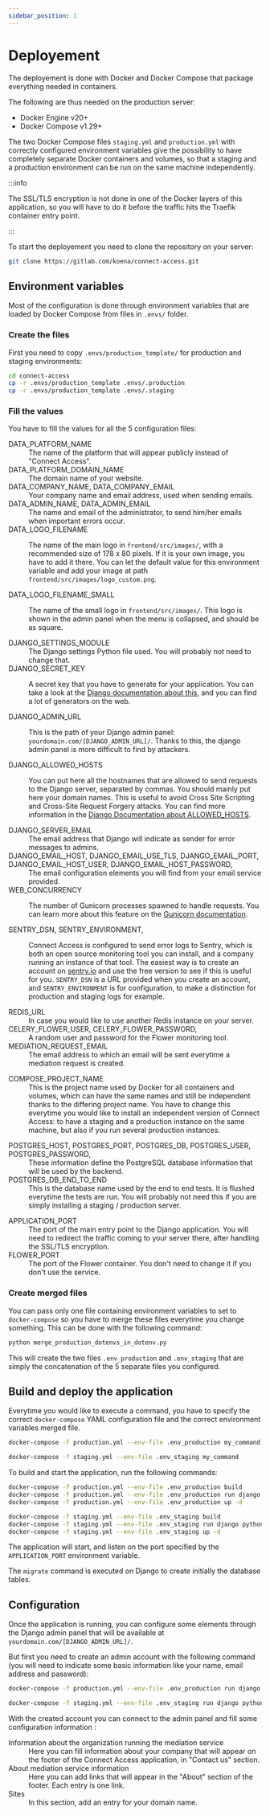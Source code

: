 ```yaml
---
sidebar_position: 1
---
```



# Deployement

The deployement is done with Docker and Docker Compose that package everything needed in containers.

The following are thus needed on the production server:

- Docker Engine v20+
- Docker Compose v1.29+

The two Docker Compose files `staging.yml` and `production.yml` with correctly configured environment variables give the possibility to have completely separate Docker containers and volumes, so that a staging and a production environment can be run on the same machine independently.

:::info

The SSL/TLS encryption is not done in one of the Docker layers of this application, so you will have to do it before the traffic hits the Traefik container entry point.

:::

To start the deployement you need to clone the repository on your server:

```bash
git clone https://gitlab.com/koena/connect-access.git
```

## Environment variables

Most of the configuration is done through environment variables that are loaded by Docker Compose from files in `.envs/` folder.

### Create the files

First you need to copy `.envs/production_template/` for production and staging environments:

```bash
cd connect-access
cp -r .envs/production_template .envs/.production
cp -r .envs/production_template .envs/.staging
```

### Fill the values

You have to fill the values for all the 5 configuration files:

<Tabs>
<TabItem value="data" label="Data" default>

<dl className="description-list">
  <dt>DATA_PLATFORM_NAME</dt>
  <dd>
    The name of the platform that will appear publicly instead of "Connect
    Access".
  </dd>
  <dt>DATA_PLATFORM_DOMAIN_NAME</dt>
  <dd>The domain name of your website.</dd>
  <dt><span className="large-span">DATA_COMPANY_NAME, </span><span className="large-span">DATA_COMPANY_EMAIL</span></dt>
  <dd>Your company name and email address, used when sending emails.</dd>
  <dt><span className="large-span">DATA_ADMIN_NAME, </span><span className="large-span">DATA_ADMIN_EMAIL</span></dt>
  <dd>
    The name and email of the administrator, to send him/her emails when
    important errors occur.
  </dd>
  <dt>DATA_LOGO_FILENAME</dt>
  <dd>

The name of the main logo in `frontend/src/images/`, with a recommended size of 178 x 80 pixels. If it is your own image, you have to add it there. You can let the default value for this environment variable and add your image at path `frontend/src/images/logo_custom.png`.

  </dd>
  <dt>DATA_LOGO_FILENAME_SMALL</dt>
  <dd>

The name of the small logo in `frontend/src/images/`. This logo is shown in the admin panel when the menu is collapsed, and should be as square.

  </dd>
</dl>

</TabItem>
<TabItem value="django" label="Django">

<dl className="description-list">
  <dt>DJANGO_SETTINGS_MODULE</dt>
  <dd>
    The Django settings Python file used. You will probably not need to change
    that.
  </dd>
  <dt>DJANGO_SECRET_KEY</dt>
  <dd>

A secret key that you have to generate for your application. You can take a look at the [Django documentation about this](https://docs.djangoproject.com/en/3.2/ref/settings/#std:setting-SECRET_KEY), and you can find a lot of generators on the web.

  </dd>
  <dt>DJANGO_ADMIN_URL</dt>
  <dd>

This is the path of your Django admin panel: `yourdomain.com/[DJANGO_ADMIN_URL]/`. Thanks to this, the django admin panel is more difficult to find by attackers.

  </dd>
  <dt>DJANGO_ALLOWED_HOSTS</dt>
  <dd>

You can put here all the hostnames that are allowed to send requests to the Django server, separated by commas. You should mainly put here your domain names. This is useful to avoid Cross Site Scripting and Cross-Site Request Forgery attacks. You can find more information in the [Django Documentation about ALLOWED_HOSTS](https://docs.djangoproject.com/en/3.2/ref/settings/#allowed-hosts).

  </dd>
  <dt>DJANGO_SERVER_EMAIL</dt>
  <dd>The email address that Django will indicate as sender for error messages to admins.</dd>
  <dt><span className="large-span">DJANGO_EMAIL_HOST, </span><span className="large-span">DJANGO_EMAIL_USE_TLS, </span><span className="large-span">DJANGO_EMAIL_PORT, </span><span className="large-span">DJANGO_EMAIL_HOST_USER, </span><span className="large-span">DJANGO_EMAIL_HOST_PASSWORD, </span></dt>
  <dd>The email configuration elements you will find from your email service provided.</dd>
  <dt>WEB_CONCURRENCY</dt>
  <dd>

The number of Gunicorn processes spawned to handle requests. You can learn more about this feature on the [Gunicorn documentation](https://docs.gunicorn.org/en/stable/settings.html#worker-processes).

</dd>
  <dt><span className="large-span">SENTRY_DSN, </span><span className="large-span">SENTRY_ENVIRONMENT, </span></dt>
  <dd>

Connect Access is configured to send error logs to Sentry, which is both an open source monitoring tool you can install, and a company running an instance of that tool. The easiest way is to create an account on [sentry.io](https://sentry.io) and use the free version to see if this is useful for you. `SENTRY_DSN` is a URL provided when you create an account, and `SENTRY_ENVIRONMENT` is for configuration, to make a distinction for production and staging logs for example.

</dd>
  <dt>REDIS_URL</dt>
  <dd>In case you would like to use another Redis instance on your server.</dd>
  <dt><span className="large-span">CELERY_FLOWER_USER, </span><span className="large-span">CELERY_FLOWER_PASSWORD, </span></dt>
  <dd>A random user and password for the Flower monitoring tool.</dd>
  <dt>MEDIATION_REQUEST_EMAIL</dt>
  <dd>The email address to which an email will be sent everytime a mediation request is created.</dd>
</dl>

</TabItem>
<TabItem value="docker" label="Docker">
<dl className="description-list">
  <dt>COMPOSE_PROJECT_NAME</dt>
  <dd>This is the project name used by Docker for all containers and volumes, which can have the same names and still be independent thanks to the differing project name. You have to change this everytime you would like to install an independent version of Connect Access: to have a staging and a production instance on the same machine, but also if you run several production instances.</dd>
</dl>
</TabItem>
<TabItem value="postgres" label="Postgres">
<dl className="description-list">
  <dt><span className="large-span">POSTGRES_HOST, </span><span className="large-span">POSTGRES_PORT, </span><span className="large-span">POSTGRES_DB, </span><span className="large-span">POSTGRES_USER, </span><span className="large-span">POSTGRES_PASSWORD, </span></dt>
  <dd>These information define the PostgreSQL database information that will be used by the backend.</dd>
  <dt>POSTGRES_DB_END_TO_END</dt>
  <dd>This is the database name used by the end to end tests. It is flushed everytime the tests are run. You will probably not need this if you are simply installing a staging / production server.</dd>
</dl>
</TabItem>
<TabItem value="traefik" label="Traefik">
<dl className="description-list">
  <dt>APPLICATION_PORT</dt>
  <dd>The port of the main entry point to the Django application. You will need to redirect the traffic coming to your server there, after handling the SSL/TLS encryption.</dd>
  <dt>FLOWER_PORT</dt>
  <dd>The port of the Flower container. You don't need to change it if you don't use the service.</dd>
</dl>
</TabItem>
</Tabs>

### Create merged files

You can pass only one file containing environment variables to set to `docker-compose` so you have to merge these files everytime you change something. This can be done with the following command:

```bash
python merge_production_dotenvs_in_dotenv.py
```

This will create the two files `.env_production` and `.env_staging` that are simply the concatenation of the 5 separate files you configured.

## Build and deploy the application

Everytime you would like to execute a command, you have to specify the correct `docker-compose` YAML configuration file and the correct environment variables merged file.

<Tabs>
  <TabItem value="production" label="Production" default>

```bash
docker-compose -f production.yml --env-file .env_production my_command
```

</TabItem>
<TabItem value="staging" label="Staging">

```bash
docker-compose -f staging.yml --env-file .env_staging my_command
```

</TabItem>
</Tabs>

To build and start the application, run the following commands:

<Tabs>
  <TabItem value="production" label="Production" default>

```bash
docker-compose -f production.yml --env-file .env_production build
docker-compose -f production.yml --env-file .env_production run django python backend/manage.py migrate
docker-compose -f production.yml --env-file .env_production up -d
```

</TabItem>
<TabItem value="staging" label="Staging">

```bash
docker-compose -f staging.yml --env-file .env_staging build
docker-compose -f staging.yml --env-file .env_staging run django python backend/manage.py migrate
docker-compose -f staging.yml --env-file .env_staging up -d
```

</TabItem>
</Tabs>

The application will start, and listen on the port specified by the `APPLICATION_PORT` environment variable.

The `migrate` command is executed on Django to create initially the database tables.

## Configuration

Once the application is running, you can configure some elements through the Django admin panel that will be available at `yourdomain.com/[DJANGO_ADMIN_URL]/`.

But first you need to create an admin account with the following command (you will need to indicate some basic information like your name, email address and password):

<Tabs>
  <TabItem value="production" label="Production" default>

```bash
docker-compose -f production.yml --env-file .env_production run django python backend/manage.py createsuperuser
```

</TabItem>
<TabItem value="staging" label="Staging">

```bash
docker-compose -f staging.yml --env-file .env_staging run django python backend/manage.py createsuperuser
```

</TabItem>
</Tabs>

With the created account you can connect to the admin panel and fill some configuration information :

<dl className="description-list">
  <dt>Information about the organization running the mediation service</dt>
  <dd>
    Here you can fill information about your company that will appear on the
    footer of the Connect Access application, in "Contact us" section.
  </dd>
  <dt>About mediation service information</dt>
  <dd>
    Here you can add links that will appear in the "About" section of the
    footer. Each entry is one link.
  </dd>
  <dt>Sites</dt>
  <dd>In this section, add an entry for your domain name.</dd>
</dl>
